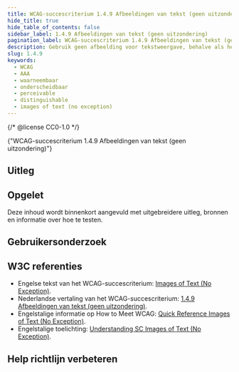 ```yaml
---
title: WCAG-succescriterium 1.4.9 Afbeeldingen van tekst (geen uitzondering)
hide_title: true
hide_table_of_contents: false
sidebar_label: 1.4.9 Afbeeldingen van tekst (geen uitzondering)
pagination_label: WCAG-succescriterium 1.4.9 Afbeeldingen van tekst (geen uitzondering)
description: Gebruik geen afbeelding voor tekstweergave, behalve als het echt niet anders kan.
slug: 1.4.9
keywords:
  - WCAG
  - AAA
  - waarneembaar
  - onderscheidbaar
  - perceivable
  - distinguishable
  - images of text (no exception)
---
```


{/* @license CC0-1.0 */}


<WcagHeadingGroup level={1} conformanceLevel="Niveau AAA">
  {"WCAG-succescriterium 1.4.9 Afbeeldingen van tekst (geen uitzondering)"}
</WcagHeadingGroup>

<SpotlightSection>
  <Markdown omitH1 headinglevel={3}>
    <AAAMessage />
  </Markdown>
</SpotlightSection>

## Uitleg

<Summary />

## Opgelet

Deze inhoud wordt binnenkort aangevuld met uitgebreidere uitleg, bronnen en informatie over hoe te testen.

## Gebruikersonderzoek

<CTAGebruikersonderzoek />

## W3C referenties

- Engelse tekst van het WCAG-succescriterium: [<span lang="en">Images of Text (No Exception)</span>](https://www.w3.org/TR/WCAG22/#images-of-text-no-exception).
- Nederlandse vertaling van het WCAG-succescriterium: [1.4.9 Afbeeldingen van tekst (geen uitzondering)](https://www.w3.org/Translations/WCAG22-nl/#images-of-text-no-exception).
- Engelstalige informatie op <span lang="en">How to Meet WCAG</span>: [<span lang="en">Quick Reference Images of Text (No Exception)</span>](https://www.w3.org/WAI/WCAG22/quickref/#images-of-text-no-exception).
- Engelstalige toelichting: [<span lang="en">Understanding SC Images of Text (No Exception)</span>](https://www.w3.org/WAI/WCAG22/Understanding/images-of-text-no-exception.html).

<Disclaimer />

## Help richtlijn verbeteren

<Markdown omitH1 headinglevel={3}>
  <WCAGFooterInfo />
</Markdown>

